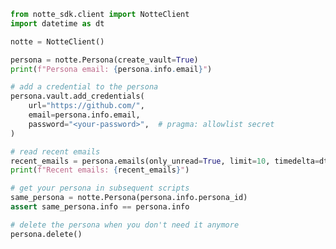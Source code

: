 ```python personas.py
from notte_sdk.client import NotteClient
import datetime as dt

notte = NotteClient()

persona = notte.Persona(create_vault=True)
print(f"Persona email: {persona.info.email}")

# add a credential to the persona
persona.vault.add_credentials(
    url="https://github.com/",
    email=persona.info.email,
    password="<your-password>",  # pragma: allowlist secret
)

# read recent emails
recent_emails = persona.emails(only_unread=True, limit=10, timedelta=dt.timedelta(minutes=5))
print(f"Recent emails: {recent_emails}")

# get your persona in subsequent scripts
same_persona = notte.Persona(persona.info.persona_id)
assert same_persona.info == persona.info

# delete the persona when you don't need it anymore
persona.delete()

```
